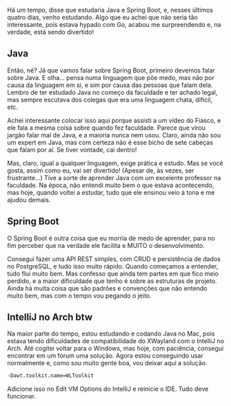 Há um tempo, disse que estudaria Java e Spring Boot, e, nesses últimos quatro dias, venho estudando. Algo que eu achei que não seria tão interessante, pois estava hypado com Go, acabou me surpreendendo e, na verdade, está sendo divertido!

## Java

Então, né? Já que vamos falar sobre Spring Boot, primeiro devemos falar sobre Java. E olha… pensa numa linguagem que põe medo, mas não por causa da linguagem em si, e sim por causa das pessoas que falam dela. Lembro de ter estudado Java no começo da faculdade e ter achado legal, mas sempre escutava dos colegas que era uma linguagem chata, difícil, etc.

Achei interessante colocar isso aqui porque assisti a um vídeo do Fiasco, e ele fala a mesma coisa sobre quando fez faculdade. Parece que virou jargão falar mal de Java, e a maioria nunca nem usou. Claro, ainda não sou um expert em Java, mas com certeza não é esse bicho de sete cabeças que falam por aí. Se tiver vontade, cai dentro!

Mas, claro, igual a qualquer linguagem, exige prática e estudo. Mas se você gosta, assim como eu, vai ser divertido! (Apesar de, às vezes, ser frustrante…) Tive a sorte de aprender Java com um excelente professor na faculdade. Na época, não entendi muito bem o que estava acontecendo, mas hoje, quando voltei a estudar, tudo que ele ensinou veio à tona e me ajudou demais.

## Spring Boot

O Spring Boot é outra coisa que eu morria de medo de aprender, para no fim perceber que na verdade ele facilita e MUITO o desenvolvimento.

Consegui fazer uma API REST simples, com CRUD e persistência de dados no PostgreSQL, e tudo isso muito rápido. Quando começamos a entender, tudo flui muito bem. Mas confesso que ainda tem partes em que fico meio perdido, e a maior dificuldade que tenho é sobre as estruturas de projeto. Ainda há muita coisa que são padrões e convenções que não entendo muito bem, mas com o tempo vou pegando o jeito.

## IntelliJ no Arch btw

Na maior parte do tempo, estou estudando e codando Java no Mac, pois estava tendo dificuldades de compatibilidade do XWayland com o IntelliJ no Arch. Até cogitei voltar para o Windows, mas hoje, com paciência, consegui encontrar em um fórum uma solução. Agora estou conseguindo usar normalmente e, como sou muito gente boa, vou deixar aqui a solução.

```bash
-Dawt.toolkit.name=WLToolkit
```

Adicione isso no Edit VM Options do IntelliJ e reinicie o IDE. Tudo deve funcionar.

